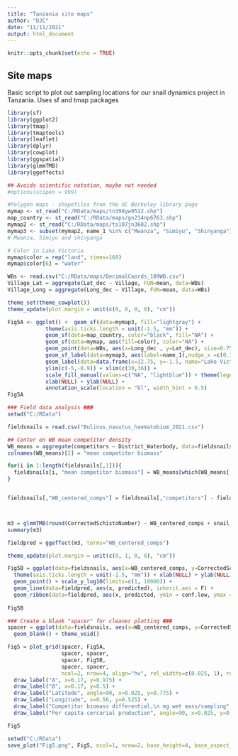 ---
title: "Tanzania site maps"
author: "DJC"
date: "11/11/2021"
output: html_document
---

```{r setup, include=FALSE}
knitr::opts_chunk$set(echo = TRUE)
```

## Site maps
Basic script to plot out sampling locations for our snail dynamics project in Tanzania. Uses sf and tmap packages

```{r, echo=FALSE, warning=FALSE, message=FALSE}
library(sf)
library(ggplot2)
library(tmap)
library(tmaptools)
library(leaflet)
library(dplyr)
library(cowplot)
library(ggspatial)
library(glmmTMB)
library(ggeffects)

## Avoids scientific notation, maybe not needed
#options(scipen = 999)
```

```{r map, echo=FALSE, warning=FALSE, message=FALSE}
#Polygon maps - shapefiles from the UC Berkeley library page 
mymap <- st_read("C:/RData/maps/tn398yw9512.shp")
map_country <- st_read("C:/RData/maps/gn214np6763.shp") 
mymap2 <- st_read("C:/RData/maps/ts107jn3602.shp")
mymap3 <- subset(mymap2, name_1 %in% c("Mwanza", "Simiyu", "Shinyanga"))
# Mwanza, Simiyu and shinyanga

# Color in Lake Victoria
mymap$color = rep("land", times=168)
mymap$color[6] = "water"

```
```{r WBpoints, echo=FALSE, warning=FALSE, message=FALSE}
WBs <- read.csv("C:/RData/maps/DecimalCoords_109WB.csv")
Village_Lat = aggregate(Lat_dec ~ Village, FUN=mean, data=WBs)
Village_Long = aggregate(Long_dec ~ Village, FUN=mean, data=WBs)
```


```{r Fig5A, echo=FALSE, warning=FALSE, message=FALSE}
theme_set(theme_cowplot())
theme_update(plot.margin = unit(c(0, 0, 0, 0), "cm"))

Fig5A <- ggplot() +  geom_sf(data=mymap3, fill="lightgray") +
            theme(axis.ticks.length = unit(-1.5, "mm")) +
            geom_sf(data=map_country, color="black", fill="NA") + 
            geom_sf(data=mymap, aes(fill=color), color="NA") +
            geom_point(data=WBs, aes(x=Long_dec , y=Lat_dec), size=0.75) +
            geom_sf_label(data=mymap3, aes(label=name_1),nudge_x =c(0.1, -1, 0.75), nudge_y =c(0.1, 0, 0)) +
            geom_label(data=data.frame(x=32.75, y=-1.5, name="Lake Victoria"), aes(x=x, y=y, label=name)) +
            ylim(c(-5,-0.9)) + xlim(c(30,36)) + 
            scale_fill_manual(values=c("NA", "lightblue")) + theme(legend.position = "none") +
            xlab(NULL) + ylab(NULL) +
            annotation_scale(location = "bl", width_hint = 0.5)
Fig5A
```


```{r fielddata, echo=FALSE, warning=FALSE, message=FALSE}
### Field data analysis ###
setwd("C:/RData")

fieldsnails = read.csv("Bulinus_nasutus_haematobium_2021.csv")

## Center on WB mean competitor density
WB_means = aggregate(competitors ~ District_Waterbody, data=fieldsnails, FUN=mean)
colnames(WB_means)[2] = "mean competitor biomass"

for(i in 1:length(fieldsnails[,1])){
  fieldsnails[i, "mean competitor biomass"] = WB_means[which(WB_means[,1]==fieldsnails[i, "District_Waterbody"]),2]
}


fieldsnails[,"WB_centered_comps"] = fieldsnails[,"competitors"] - fieldsnails[,"mean competitor biomass"]



m3 = glmmTMB(round(CorrectedSchistoNumber) ~ WB_centered_comps + snail_biomass + (WB_centered_comps|CorrectedWBName), data=fieldsnails, family="nbinom2")
summary(m3)

fieldpred = ggeffect(m3, terms="WB_centered_comps")

```

```{r fieldplot}
theme_update(plot.margin = unit(c(0, 1, 0, 0), "cm"))

Fig5B = ggplot(data=fieldsnails, aes(x=WB_centered_comps, y=CorrectedSchistoNumber)) +
  theme(axis.ticks.length = unit(-1.5, "mm")) + xlab(NULL) + ylab(NULL) +
  geom_point() + scale_y_log10(limits=c(1, 10000)) +
  geom_line(data=fieldpred, aes(x, predicted), inherit.aes = F) +
  geom_ribbon(data=fieldpred, aes(x, predicted, ymin = conf.low, ymax = conf.high), alpha = .2, inherit.aes = F)
  
Fig5B
```


```{r}
### Create a blank "spacer" for cleaner plotting ###
spacer = ggplot(data=fieldsnails, aes(x=WB_centered_comps, y=CorrectedSchistoNumber)) +
  geom_blank() + theme_void()

Fig5 = plot_grid(spacer, Fig5A,
                 spacer, spacer,
                 spacer, Fig5B,
                 spacer, spacer, 
                 ncol=2, nrow=4, align="hv", rel_widths=c(0.025, 1), rel_heights=c(1, 0.05, 1, 0.1)) +
  draw_label("A", x=0.17, y=0.975) +
  draw_label("B", x=0.17, y=0.5) +
  draw_label("Latitude", angle=90, x=0.025, y=0.775) +
  draw_label("Longitude", x=0.56, y=0.525) +
  draw_label("Competitor biomass differential,\n mg wet mass/sampling", x=0.55, y=0.0275) +
  draw_label("Per capita cercarial production", angle=90, x=0.025, y=0.275)

Fig5

setwd("C:/RData")
save_plot("Fig5.png", Fig5, ncol=1, nrow=2, base_height=4, base_aspect_ratio = 1.1, dpi=300, units="in")
```

